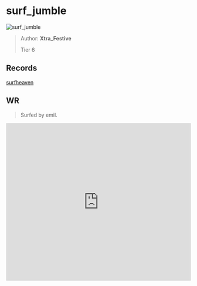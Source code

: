 
# surf_jumble

![surf_jumble](https://raw.githubusercontent.com/Sayt123/SurfMapPics/Maps-and-bonuses/csgo/surf_jumble.jpg)

> Author: **Xtra_Festive**
>
> Tier 6

## Records

[surfheaven](https://surfheaven.eu/map/surf_jumble)

## WR

> Surfed by emil.

<iframe
width="100%"
height="430"
src="https://www.youtube.com/embed/9jRlBrWFF4I"
frameborder="0"
allow="accelerometer; autoplay; clipboard-write; encrypted-media; gyroscope; picture-in-picture"
allowFullScreen
/>

```md

[Surf Timer] - emil finished in 00:49:61 (WR -00:00:85). Improving by 00:02:72
[Surf Timer] - emil beat the map record! Rank: 1/94

Previous WR holder: levi

http://
```
                